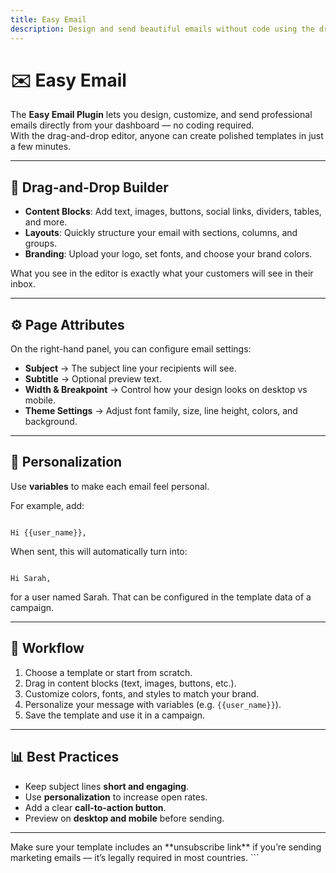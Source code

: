 ```yaml
---
title: Easy Email
description: Design and send beautiful emails without code using the drag-and-drop editor.
---
```



# ✉️ Easy Email

The **Easy Email Plugin** lets you design, customize, and send professional emails directly from your dashboard — no coding required.  
With the drag-and-drop editor, anyone can create polished templates in just a few minutes.

---

## 🎨 Drag-and-Drop Builder

- **Content Blocks**: Add text, images, buttons, social links, dividers, tables, and more.
- **Layouts**: Quickly structure your email with sections, columns, and groups.
- **Branding**: Upload your logo, set fonts, and choose your brand colors.

<Callout type="info">
    What you see in the editor is exactly what your customers will see in their
    inbox.
</Callout>

---

## ⚙️ Page Attributes

On the right-hand panel, you can configure email settings:

- **Subject** → The subject line your recipients will see.
- **Subtitle** → Optional preview text.
- **Width & Breakpoint** → Control how your design looks on desktop vs mobile.
- **Theme Settings** → Adjust font family, size, line height, colors, and background.

---

## 👤 Personalization

Use **variables** to make each email feel personal.

For example, add:

```

Hi {{user_name}},

```

When sent, this will automatically turn into:

```

Hi Sarah,

```

for a user named Sarah. That can be configured in the template data of a campaign.

---

## 🚀 Workflow

1. Choose a template or start from scratch.
2. Drag in content blocks (text, images, buttons, etc.).
3. Customize colors, fonts, and styles to match your brand.
4. Personalize your message with variables (e.g. `{{user_name}}`).
5. Save the template and use it in a campaign.

---

## 📊 Best Practices

- Keep subject lines **short and engaging**.
- Use **personalization** to increase open rates.
- Add a clear **call-to-action button**.
- Preview on **desktop and mobile** before sending.

---

<Callout type="warning">
    Make sure your template includes an **unsubscribe link** if you’re sending
    marketing emails — it’s legally required in most countries.
</Callout>
```

